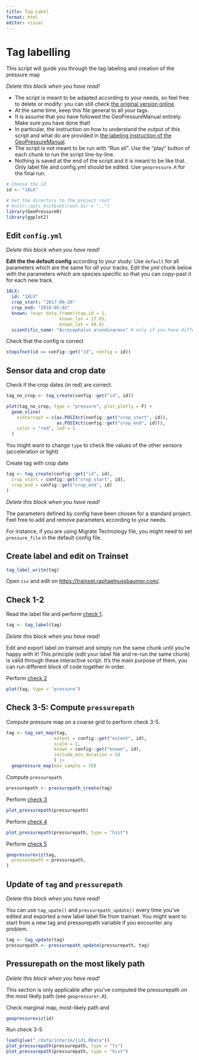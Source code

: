```yaml
---
title: Tag Label
format: html
editor: visual
---
```


# Tag labelling

This script will guide you through the tag labeling and creation of the pressure map

::: callout-tip
*Delete this block when you have read!*

-   The script is meant to be adapted according to your needs, so feel free to delete or modify: you can still check [the original version online]().
-   At the same time, keep this file general to all your tags.
-   It is assume that you have followed the GeoPressureManual entirely. Make sure you have done that!
-   In particular, the instruction on how to understand the output of this script and what do are provided in [the labeling instruction of the GeoPressureManual]().
-   The script is not meant to be run with "Run all". Use the "play" button of each chunk to run the script line-by-line.
-   Nothing is saved at the end of the script and it is meant to be like that. Only label file and config.yml should be edited. Use `geopressure.R` for the final run.
:::

```r
# Choose the id 
id <- "18LX"

# Set the directory to the project root
# knitr::opts_knit$set(root.dir = "..")
library(GeoPressureR)
library(ggplot2)
```

## Edit `config.yml`

::: callout-tip
*Delete this block when you have read!*

**Edit the the default config** according to your study: Use `default` for all parameters which are the same for *all* your tracks. Edit the yml chunk below with the parameters which are species specific so that you can copy-past it for each new track.
:::

``` yaml
18LX:
  id: "18LX"
  crop_start: "2017-06-20"
  crop_end: "2018-05-02"
  known: !expr data.frame(stap_id = 1,
                    known_lon = 17.05,
                    known_lat = 48.9)
  scientific_name: "Acrocephalus arundinaceus" # only if you have different species, otherwise add to default
```

Check that the config is correct

```r
stopifnot(id == config::get("id", config = id))
```

## Sensor data and crop date

Check if the crop dates (in red) are correct.

```r
tag_no_crop <- tag_create(config::get("id", id))

plot(tag_no_crop, type = "pressure", plot_plotly = F) +
  geom_vline(
    xintercept = c(as.POSIXct(config::get("crop_start", id)),
                   as.POSIXct(config::get("crop_end", id))),
    color = "red", lwd = 1
  )
```

You might want to change `type` to check the values of the other sensors (acceleration or light)

Create tag with crop date

```r
tag <- tag_create(config::get("id", id),
  crop_start = config::get("crop_start", id),
  crop_end = config::get("crop_end", id)
)
```

::: callout-tip
*Delete this block when you have read!*

The parameters defined by config have been chosen for a standard project. Feel free to add and remove parameters according to your needs.

For instance, if you are using Migrate Technology file, you might need to set `pressure_file` in the default config file.
:::

## Create label and edit on Trainset

```r
tag_label_write(tag)
```

Open `csv` and edit on <https://trainset.raphaelnussbaumer.com/>.

## Check 1-2

Read the label file and perform [check 1]().

```r
tag <- tag_label(tag)
```

::: callout-tip
*Delete this block when you have read!*

Edit and export label on trainset and simply run the same chunk until you're happy with it! This principle (edit your label file and re-run the same chunk) is valid through these interactive script. It's the main purpose of them, you can run different block of code together in order.
:::

Perform [check 2]()

```r
plot(tag, type = "pressure")
```

## Check 3-5: Compute `pressurepath`

Compute pressure map on a coarse grid to perform check 3-5.

```r
tag <- tag_set_map(tag,
                  extent = config::get("extent", id),
                  scale = 1,
                  known = config::get("known", id),
                  include_min_duration = 24
                  ) |> 
  geopressure_map(max_sample = 50)
```

Compute `pressurepath`

```r
pressurepath <- pressurepath_create(tag)
```

Perform [check 3]()

```r
plot_pressurepath(pressurepath)
```

Perform [check 4]()

```r
plot_pressurepath(pressurepath, type = "hist")
```

Perform [check 5]()

```r
geopressureviz(tag,
  pressurepath = pressurepath,
)
```

## Update of `tag` and `pressurepath`

::: callout-tip
*Delete this block when you have read!*

You can use `tag_upate()` and `pressurepath_update()` every time you've edited and exported a new label label file from trainset. You might want to start from a new tag and pressurepath variable if you encounter any problem.
:::

```r
tag <- tag_update(tag)
pressurepath <- pressurepath_update(pressurepath, tag)
```

## Pressurepath on the most likely path

::: callout-tip
*Delete this block when you have read!*

This section is only applicable after you've computed the pressurepath on the most likely path (see `geopressurer.R`).
:::

Check marginal map, most-likely path and

```r
geopressureviz(id)
```

Run check 3-5

```r
load(glue("./data/interim/{id}.RData"))
plot_pressurepath(pressurepath, type = "ts")
plot_pressurepath(pressurepath, type = "hist")
```
